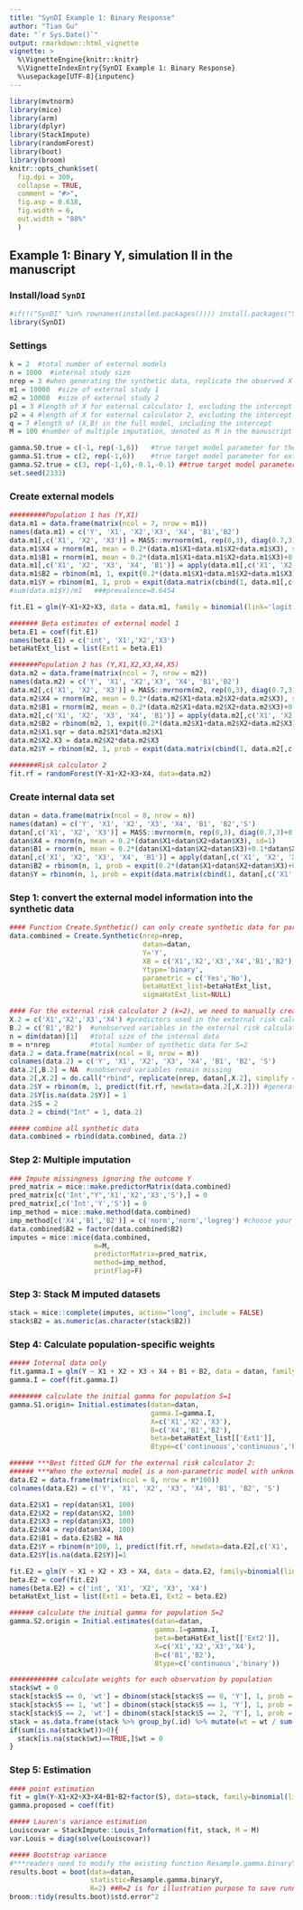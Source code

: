 ```yaml
---
title: "SynDI Example 1: Binary Response"
author: "Tian Gu"
date: "`r Sys.Date()`"
output: rmarkdown::html_vignette
vignette: >
  %\VignetteEngine{knitr::knitr}
  %\VignetteIndexEntry{SynDI Example 1: Binary Response}
  %\usepackage[UTF-8]{inputenc}
---
```


```{=html}
<style>
  .content h3 {
    margin-top: -30px !important;
  }
  
  details {
    margin-bottom: 40px;
  }
</style>
```

```r
library(mvtnorm)
library(mice)
library(arm)
library(dplyr)
library(StackImpute)
library(randomForest)
library(boot)
library(broom)
knitr::opts_chunk$set(
  fig.dpi = 300, 
  collapse = TRUE, 
  comment = "#>",
  fig.asp = 0.618,
  fig.width = 6,
  out.width = "80%"
  )
```

## Example 1: Binary Y, simulation II in the manuscript 

### Install/load `SynDI`

```r
#if(!("SynDI" %in% rownames(installed.packages()))) install.packages("SynDI")
library(SynDI)
```

### Settings

```r
k = 2  #total number of external models
n = 1000  #internal study size
nrep = 3 #when generating the synthetic data, replicate the observed X nrep times 
m1 = 10000  #size of external study 1
m2 = 10000  #size of external study 2
p1 = 3 #length of X for external calculator 1, excluding the intercept
p2 = 4 #length of X for external calculator 2, excluding the intercept
q = 7 #length of (X,B) in the full model, including the intercept
M = 100 #number of multiple imputation, denoted as M in the manuscript

gamma.S0.true = c(-1, rep(-1,6))   #true target model parameter for the internal population
gamma.S1.true = c(2, rep(-1,6))    #true target model parameter for external population 1
gamma.S2.true = c(3, rep(-1,6),-0.1,-0.1) ##true target model parameter for external population 2, including non-linear terms -0.1*X1^2-0.1*X2*X3
set.seed(2333)
```

### Create external models

```r
#########Population 1 has (Y,X1)
data.m1 = data.frame(matrix(ncol = 7, nrow = m1))
names(data.m1) = c('Y', 'X1', 'X2','X3', 'X4', 'B1','B2')
data.m1[,c('X1', 'X2', 'X3')] = MASS::mvrnorm(m1, rep(0,3), diag(0.7,3)+0.3)
data.m1$X4 = rnorm(m1, mean = 0.2*(data.m1$X1+data.m1$X2+data.m1$X3), sd=1)
data.m1$B1 = rnorm(m1, mean = 0.2*(data.m1$X1+data.m1$X2+data.m1$X3)+0.1*data.m1$X4, sd=1)
data.m1[,c('X1', 'X2', 'X3', 'X4', 'B1')] = apply(data.m1[,c('X1', 'X2', 'X3', 'X4', 'B1')], 2, function(x) x-mean(x))
data.m1$B2 = rbinom(m1, 1, expit(0.2*(data.m1$X1+data.m1$X2+data.m1$X3)+0.1*(data.m1$X4+data.m1$B1)))
data.m1$Y = rbinom(m1, 1, prob = expit(data.matrix(cbind(1, data.m1[,c('X1', 'X2', 'X3', 'X4', 'B1','B2')])) %*% matrix(gamma.S1.true, q, 1)))
#sum(data.m1$Y)/m1   ###prevalence=0.6454

fit.E1 = glm(Y~X1+X2+X3, data = data.m1, family = binomial(link='logit'))

####### Beta estimates of external model 1
beta.E1 = coef(fit.E1)
names(beta.E1) = c('int', 'X1','X2','X3')
betaHatExt_list = list(Ext1 = beta.E1)

#######Population 2 has (Y,X1,X2,X3,X4,X5)
data.m2 = data.frame(matrix(ncol = 7, nrow = m2))
names(data.m2) = c('Y', 'X1', 'X2','X3', 'X4', 'B1','B2')
data.m2[,c('X1', 'X2', 'X3')] = MASS::mvrnorm(m2, rep(0,3), diag(0.7,3)+0.3)
data.m2$X4 = rnorm(m2, mean = 0.2*(data.m2$X1+data.m2$X2+data.m2$X3), sd=1)
data.m2$B1 = rnorm(m2, mean = 0.2*(data.m2$X1+data.m2$X2+data.m2$X3)+0.1*data.m2$X4, sd=1)
data.m2[,c('X1', 'X2', 'X3', 'X4', 'B1')] = apply(data.m2[,c('X1', 'X2', 'X3', 'X4', 'B1')], 2, function(x) x-mean(x))
data.m2$B2 = rbinom(m2, 1, expit(0.2*(data.m2$X1+data.m2$X2+data.m2$X3)+0.1*(data.m2$X4+data.m2$B1)))
data.m2$X1.sqr = data.m2$X1*data.m2$X1
data.m2$X2.X3 = data.m2$X2*data.m2$X3
data.m2$Y = rbinom(m2, 1, prob = expit(data.matrix(cbind(1, data.m2[,c('X1', 'X2', 'X3', 'X4', 'B1','B2','X1.sqr','X2.X3')])) %*% matrix(gamma.S2.true, q+2, 1)))

#######Risk calculator 2
fit.rf = randomForest(Y~X1+X2+X3+X4, data=data.m2)
```

### Create internal data set

```r
datan = data.frame(matrix(ncol = 8, nrow = n))
names(datan) = c('Y', 'X1', 'X2', 'X3', 'X4', 'B1', 'B2','S')
datan[,c('X1', 'X2', 'X3')] = MASS::mvrnorm(n, rep(0,3), diag(0.7,3)+0.3)
datan$X4 = rnorm(n, mean = 0.2*(datan$X1+datan$X2+datan$X3), sd=1)
datan$B1 = rnorm(n, mean = 0.2*(datan$X1+datan$X2+datan$X3)+0.1*datan$X4, sd=1)
datan[,c('X1', 'X2', 'X3', 'X4', 'B1')] = apply(datan[,c('X1', 'X2', 'X3', 'X4', 'B1')], 2, function(x) x-mean(x))
datan$B2 = rbinom(n, 1, prob = expit(0.2*(datan$X1+datan$X2+datan$X3)+0.1*(datan$X4+datan$B1)))
datan$Y = rbinom(n, 1, prob = expit(data.matrix(cbind(1, datan[,c('X1', 'X2', 'X3', 'X4', 'B1','B2')])) %*% matrix(gamma.S0.true, q, 1)))
```

### Step 1: convert the external model information into the synthetic data

```r
#### Function Create.Synthetic() can only create synthetic data for parametric model 1
data.combined = Create.Synthetic(nrep=nrep, 
                                 datan=datan, 
                                 Y='Y', 
                                 XB = c('X1','X2','X3','X4','B1','B2'), 
                                 Ytype='binary',
                                 parametric = c('Yes','No'),
                                 betaHatExt_list=betaHatExt_list, 
                                 sigmaHatExt_list=NULL)

#### For the external risk calculator 2 (k=2), we need to manually create the synthetic data, and then row-bind with the dataset data.combined
X.2 = c('X1','X2','X3','X4') #predictors used in the external risk calculator 2
B.2 = c('B1','B2')  #unobserved variables in the external risk calculator 2
n = dim(datan)[1]   #total size of the internal data
m = n*nrep          #total number of synthetic data for S=2
data.2 = data.frame(matrix(ncol = 8, nrow = m))
colnames(data.2) = c('Y', 'X1', 'X2', 'X3', 'X4', 'B1', 'B2', 'S')
data.2[,B.2] = NA  #unobserved variables remain missing 
data.2[,X.2] = do.call("rbind", replicate(nrep, datan[,X.2], simplify = FALSE)) #replicate the observed X.2 nrep times
data.2$Y = rbinom(m, 1, predict(fit.rf, newdata=data.2[,X.2])) #generate synthetic Y values via the external risk calculator 2 (random forest model)
data.2$Y[is.na(data.2$Y)] = 1
data.2$S = 2
data.2 = cbind("Int" = 1, data.2)

##### combine all synthetic data
data.combined = rbind(data.combined, data.2)
```

### Step 2: Multiple imputation

```r
### Impute missingness ignoring the outcome Y
pred_matrix = mice::make.predictorMatrix(data.combined)
pred_matrix[c('Int',"Y",'X1','X2','X3','S'),] = 0
pred_matrix[,c('Int','Y','S')] = 0
imp_method = mice::make.method(data.combined)
imp_method[c('X4','B1','B2')] = c('norm','norm','logreg') #choose your desired imputation method for each missingness
data.combined$B2 = factor(data.combined$B2)
imputes = mice::mice(data.combined,
                     m=M,
                     predictorMatrix=pred_matrix,
                     method=imp_method,
                     printFlag=F)
```

### Step 3: Stack M imputed datasets

```r
stack = mice::complete(imputes, action="long", include = FALSE)
stack$B2 = as.numeric(as.character(stack$B2))
```

### Step 4: Calculate population-specific weights

```r
##### Internal data only
fit.gamma.I = glm(Y ~ X1 + X2 + X3 + X4 + B1 + B2, data = datan, family=binomial(link='logit'))
gamma.I = coef(fit.gamma.I)

######## calculate the initial gamma for population S=1
gamma.S1.origin= Initial.estimates(datan=datan, 
                                   gamma.I=gamma.I, 
                                   X=c('X1','X2','X3'), 
                                   B=c('X4','B1','B2'), 
                                   beta=betaHatExt_list[['Ext1']], 
                                   Btype=c('continuous','continuous','binary'))

###### ***Best fitted GLM for the external risk calculator 2:
###### ***When the external model is a non-parametric model with unknown form, this extra step is needed to calculate the self-generated beta estimates
data.E2 = data.frame(matrix(ncol = 8, nrow = n*100))
colnames(data.E2) = c('Y', 'X1', 'X2', 'X3', 'X4', 'B1', 'B2', 'S')

data.E2$X1 = rep(datan$X1, 100)
data.E2$X2 = rep(datan$X2, 100)
data.E2$X3 = rep(datan$X3, 100)
data.E2$X4 = rep(datan$X4, 100)
data.E2$B1 = data.E2$B2 = NA
data.E2$Y = rbinom(n*100, 1, predict(fit.rf, newdata=data.E2[,c('X1', 'X2', 'X3', 'X4')]))
data.E2$Y[is.na(data.E2$Y)]=1

fit.E2 = glm(Y ~ X1 + X2 + X3 + X4, data = data.E2, family=binomial(link='logit'))
beta.E2 = coef(fit.E2)
names(beta.E2) = c('int', 'X1', 'X2', 'X3', 'X4')
betaHatExt_list = list(Ext1 = beta.E1, Ext2 = beta.E2)

###### calculate the initial gamma for population S=2
gamma.S2.origin = Initial.estimates(datan=datan, 
                                    gamma.I=gamma.I, 
                                    beta=betaHatExt_list[['Ext2']], 
                                    X=c('X1','X2','X3','X4'), 
                                    B=c('B1','B2'), 
                                    Btype=c('continuous','binary'))

############ calculate weights for each observation by population
stack$wt = 0
stack[stack$S == 0, 'wt'] = dbinom(stack[stack$S == 0, 'Y'], 1, prob = expit(data.matrix(stack[stack$S==0, c('Int','X1','X2','X3','X4','B1','B2')])%*%matrix(gamma.I, q, 1)))
stack[stack$S == 1, 'wt'] = dbinom(stack[stack$S == 1, 'Y'], 1, prob = expit(data.matrix(stack[stack$S==1, c('Int','X1','X2','X3','X4','B1','B2')])%*%matrix(gamma.S1.origin, q, 1)))
stack[stack$S == 2, 'wt'] = dbinom(stack[stack$S == 2, 'Y'], 1, prob = expit(data.matrix(stack[stack$S==2, c('Int','X1','X2','X3','X4','B1','B2')])%*%matrix(gamma.S2.origin, q, 1)))
stack = as.data.frame(stack %>% group_by(.id) %>% mutate(wt = wt / sum(wt)))   ## weights need to be re-scaled to 1 within individuals
if(sum(is.na(stack$wt))>0){
  stack[is.na(stack$wt)==TRUE,]$wt = 0
}
```

### Step 5: Estimation

```r
#### point estimation
fit = glm(Y~X1+X2+X3+X4+B1+B2+factor(S), data=stack, family=binomial(link='logit'), weights = stack$wt)
gamma.proposed = coef(fit)

##### Lauren's variance estimation
Louiscovar = StackImpute::Louis_Information(fit, stack, M = M)
var.Louis = diag(solve(Louiscovar))

##### Bootstrap variance 
#***readers need to modify the existing function Resample.gamma.binaryY() to match their own Steps 1-5
results.boot = boot(data=datan, 
                    statistic=Resample.gamma.binaryY,
                    R=2) ##R=2 is for illustration purpose to save running time. Typically a larger R number, e.g.R=500 is used for reliable estimates.***it may take hours to finish running 
broom::tidy(results.boot)$std.error^2
```
